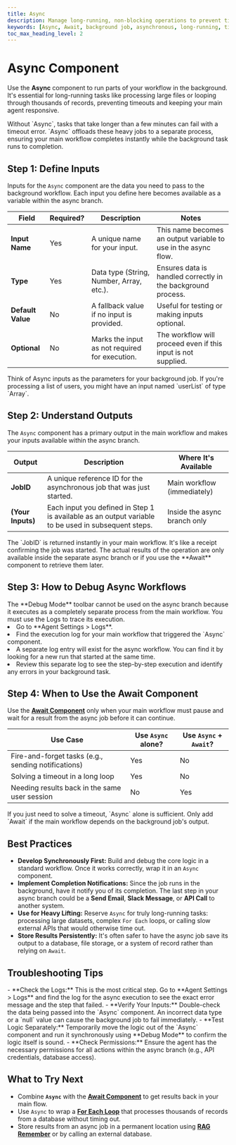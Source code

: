 ```yaml
---
title: Async
description: Manage long-running, non-blocking operations to prevent timeouts and handle background tasks.
keywords: [Async, Await, background job, asynchronous, long-running, timeout, workflow, non-blocking]
toc_max_heading_level: 2
---
```


# Async Component

Use the **Async** component to run parts of your workflow in the background. It's essential for long-running tasks like processing large files or looping through thousands of records, preventing timeouts and keeping your main agent responsive.

<InfoCallout title="Why this matters">
Without `Async`, tasks that take longer than a few minutes can fail with a timeout error. `Async` offloads these heavy jobs to a separate process, ensuring your main workflow completes instantly while the background task runs to completion.
</InfoCallout>

<Arcade src="https://demo.arcade.software/NmkvZboIWz4aZwjb1ruq?embed&embed_mobile=tab&embed_desktop=inline&show_copy_link=true" title="Async | SmythOS" />

<Spacer size="md" />

## Step 1: Define Inputs

Inputs for the `Async` component are the data you need to pass to the background workflow. Each input you define here becomes available as a variable within the async branch.

| Field           | Required?                   | Description                                  | Notes                                                              |
|-----------------|-----------------------------|----------------------------------------------|--------------------------------------------------------------------|
| **Input Name** | <Badge type="required">Yes</Badge> | A unique name for your input.                | This name becomes an output variable to use in the async flow.     |
| **Type** | <Badge type="required">Yes</Badge> | Data type (String, Number, Array, etc.).     | Ensures data is handled correctly in the background process.       |
| **Default Value** | <Badge type="optional">No</Badge>  | A fallback value if no input is provided.    | Useful for testing or making inputs optional.                      |
| **Optional** | <Badge type="optional">No</Badge>  | Marks the input as not required for execution. | The workflow will proceed even if this input is not supplied.      |

<TipCallout title="Parameterizing Your Job">
Think of Async inputs as the parameters for your background job. If you're processing a list of users, you might have an input named `userList` of type `Array`.
</TipCallout>

<Spacer size="md" />

## Step 2: Understand Outputs

The `Async` component has a primary output in the main workflow and makes your inputs available within the async branch.

| Output      | Description                                                                                             | Where It's Available       |
|-------------|---------------------------------------------------------------------------------------------------------|----------------------------|
| **JobID** | A unique reference ID for the asynchronous job that was just started.                                   | Main workflow (immediately)|
| **(Your Inputs)** | Each input you defined in Step 1 is available as an output variable to be used in subsequent steps. | Inside the async branch only |

<InfoCallout title="A Tale of Two Workflows">
The `JobID` is returned instantly in your main workflow. It's like a receipt confirming the job was started. The actual results of the operation are only available inside the separate async branch or if you use the **Await** component to retrieve them later.
</InfoCallout>

<Spacer size="md" />

## Step 3: How to Debug Async Workflows

<InfoCallout title="Debugging is different">
The **Debug Mode** toolbar cannot be used on the async branch because it executes as a completely separate process from the main workflow. You must use the Logs to trace its execution.
</InfoCallout>

<Steps>
  <li>Go to **Agent Settings > Logs**.</li>
  <li>Find the execution log for your main workflow that triggered the `Async` component.</li>
  <li>A separate log entry will exist for the async workflow. You can find it by looking for a new run that started at the same time.</li>
  <li>Review this separate log to see the step-by-step execution and identify any errors in your background task.</li>
</Steps>

<Spacer size="md" />

## Step 4: When to Use the Await Component

Use the **[Await Component](/docs/agent-studio/components/advanced/await)** only when your main workflow must pause and wait for a result from the async job before it can continue.

| Use Case                                           | Use `Async` alone?                    | Use `Async` + `Await`?                   |
|----------------------------------------------------|---------------------------------------|------------------------------------------|
| Fire-and-forget tasks (e.g., sending notifications)| <Badge type="success">Yes</Badge>      | <Badge type="optional">No</Badge>        |
| Solving a timeout in a long loop                   | <Badge type="success">Yes</Badge>      | <Badge type="optional">No</Badge>        |
| Needing results back in the same user session      | <Badge type="required">No</Badge>      | <Badge type="success">Yes</Badge>        |

<TipCallout>
If you just need to solve a timeout, `Async` alone is sufficient. Only add `Await` if the main workflow depends on the background job's output.
</TipCallout>

<Spacer size="md" />

## Best Practices

- **Develop Synchronously First:** Build and debug the core logic in a standard workflow. Once it works correctly, wrap it in an `Async` component.
- **Implement Completion Notifications:** Since the job runs in the background, have it notify you of its completion. The last step in your async branch could be a **Send Email**, **Slack Message**, or **API Call** to another system.
- **Use for Heavy Lifting:** Reserve `Async` for truly long-running tasks: processing large datasets, complex `For Each` loops, or calling slow external APIs that would otherwise time out.
- **Store Results Persistently:** It's often safer to have the async job save its output to a database, file storage, or a system of record rather than relying on `Await`.

<Spacer size="md" />

## Troubleshooting Tips

<InfoCallout title="If your async job fails or doesn't run...">
- **Check the Logs:** This is the most critical step. Go to **Agent Settings > Logs** and find the log for the async execution to see the exact error message and the step that failed.
- **Verify Your Inputs:** Double-check the data being passed into the `Async` component. An incorrect data type or a `null` value can cause the background job to fail immediately.
- **Test Logic Separately:** Temporarily move the logic out of the `Async` component and run it synchronously using **Debug Mode** to confirm the logic itself is sound.
- **Check Permissions:** Ensure the agent has the necessary permissions for all actions within the async branch (e.g., API credentials, database access).
</InfoCallout>

<Spacer size="md" />

## What to Try Next

- Combine **`Async`** with the **[Await Component](/docs/agent-studio/components/advanced/await)** to get results back in your main flow.
- Use `Async` to wrap a **[For Each Loop](/docs/agent-studio/components/advanced/for-each)** that processes thousands of records from a database without timing out.
- Store results from an async job in a permanent location using **[RAG Remember](/docs/agent-studio/components/rag-data/rag-remember)** or by calling an external database.
